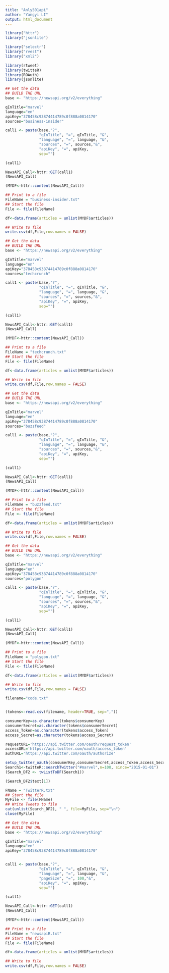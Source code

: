 ```yaml
---
title: "Anly501api"
author: "Yangyi LI"
output: html_document
---
```


```r
library("httr")
library("jsonlite")

library("selectr")
library("rvest")
library("xml2")

library(rtweet)
library(twitteR)
library(ROAuth)
library(jsonlite)
```

```r

## Get the data
## BUILD THE URL
base <- "https://newsapi.org/v2/everything"

qInTitle="marvel"
language="en"
apiKey="378458c93874414789c0f888a0814170"
sources="business-insider"

call1 <- paste(base,"?",
               "qInTitle", "=", qInTitle, "&",
               "language", "=", language, "&",
               "sources", "=", sources,"&",
               "apiKey", "=", apiKey,
               sep="")

(call1)

NewsAPI_Call<-httr::GET(call1)
(NewsAPI_Call)

(MYDF<-httr::content(NewsAPI_Call))

## Print to a file
FileName = "business-insider.txt"
## Start the file
File <- file(FileName)

df<-data.frame(articles = unlist(MYDF$articles))

## Write to file
write.csv(df,File,row.names = FALSE)


```
```r

## Get the data
## BUILD THE URL
base <- "https://newsapi.org/v2/everything"

qInTitle="marvel"
language="en"
apiKey="378458c93874414789c0f888a0814170"
sources="techcrunch"

call1 <- paste(base,"?",
               "qInTitle", "=", qInTitle, "&",
               "language", "=", language, "&",
               "sources", "=", sources,"&",
               "apiKey", "=", apiKey,
               sep="")

(call1)

NewsAPI_Call<-httr::GET(call1)
(NewsAPI_Call)

(MYDF<-httr::content(NewsAPI_Call))

## Print to a file
FileName = "techcrunch.txt"
## Start the file
File <- file(FileName)

df<-data.frame(articles = unlist(MYDF$articles))

## Write to file
write.csv(df,File,row.names = FALSE)


```

```r

## Get the data
## BUILD THE URL
base <- "https://newsapi.org/v2/everything"

qInTitle="marvel"
language="en"
apiKey="378458c93874414789c0f888a0814170"
sources="buzzfeed"

call1 <- paste(base,"?",
               "qInTitle", "=", qInTitle, "&",
               "language", "=", language, "&",
               "sources", "=", sources,"&",
               "apiKey", "=", apiKey,
               sep="")

(call1)

NewsAPI_Call<-httr::GET(call1)
(NewsAPI_Call)

(MYDF<-httr::content(NewsAPI_Call))

## Print to a file
FileName = "buzzfeed.txt"
## Start the file
File <- file(FileName)

df<-data.frame(articles = unlist(MYDF$articles))

## Write to file
write.csv(df,File,row.names = FALSE)


```

```r

## Get the data
## BUILD THE URL
base <- "https://newsapi.org/v2/everything"

qInTitle="marvel"
language="en"
apiKey="378458c93874414789c0f888a0814170"
sources="polygon"

call1 <- paste(base,"?",
               "qInTitle", "=", qInTitle, "&",
               "language", "=", language, "&",
               "sources", "=", sources,"&",
               "apiKey", "=", apiKey,
               sep="")

(call1)

NewsAPI_Call<-httr::GET(call1)
(NewsAPI_Call)

(MYDF<-httr::content(NewsAPI_Call))

## Print to a file
FileName = "polygon.txt"
## Start the file
File <- file(FileName)

df<-data.frame(articles = unlist(MYDF$articles))

## Write to file
write.csv(df,File,row.names = FALSE)


```

```r

filename="code.txt"


(tokens<-read.csv(filename, header=TRUE, sep=","))

consumerKey=as.character(tokens$consumerKey)
consumerSecret=as.character(tokens$consumerSecret)
access_Token=as.character(tokens$access_Token)
access_Secret=as.character(tokens$access_Secret)

requestURL='https://api.twitter.com/oauth/request_token'
accessURL='https://api.twitter.com/oauth/access_token'
authURL='https://api.twitter.com/oauth/authorize'

setup_twitter_oauth(consumerKey,consumerSecret,access_Token,access_Secret)
Search1<-twitteR::searchTwitter("#marvel",n=100, since="2015-01-01")
(Search_DF2 <- twListToDF(Search1))

(Search_DF2$text[1])

FName = "TwitterR.txt"
## Start the file
MyFile <- file(FName)
## Write Tweets to file
cat(unlist(Search_DF2), " ", file=MyFile, sep="\n")
close(MyFile)
```

```r

## Get the data
## BUILD THE URL
base <- "https://newsapi.org/v2/everything"

qInTitle="marvel"
language="en"
apiKey="378458c93874414789c0f888a0814170"


call1 <- paste(base,"?",
               "qInTitle", "=", qInTitle, "&",
               "language", "=", language, "&",
               "pageSize", "=", 100,"&",
               "apiKey", "=", apiKey,
               sep="")

(call1)

NewsAPI_Call<-httr::GET(call1)
(NewsAPI_Call)

(MYDF<-httr::content(NewsAPI_Call))

## Print to a file
FileName = "newsapiR.txt"
## Start the file
File <- file(FileName)

df<-data.frame(articles = unlist(MYDF$articles))

## Write to file
write.csv(df,File,row.names = FALSE)
```
